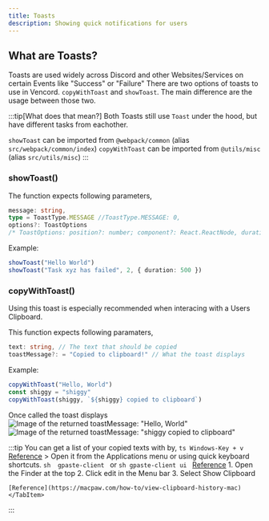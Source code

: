 ```yaml
---
title: Toasts
description: Showing quick notifications for users
---
```



## What are Toasts?
Toasts are used widely across Discord and other Websites/Services on certain Events like "Success" or "Failure" 
There are two options of toasts to use in Vencord. `copyWithToast` and `showToast`. 
The main difference are the usage between those two.

:::tip[What does that mean?]
Both Toasts still use `Toast` under the hood, but have different tasks from eachother.

`showToast` can be imported from `@webpack/common` (alias `src/webpack/common/index`)
`copyWithToast` can be imported from `@utils/misc` (alias `src/utils/misc`)
:::

### showToast()
The function expects following parameters,
```ts
message: string, 
type = ToastType.MESSAGE //ToastType.MESSAGE: 0,
options?: ToastOptions 
/* ToastOptions: position?: number; component?: React.ReactNode, duration?: number; */
```
Example:
```ts
showToast("Hello World")
showToast("Task xyz has failed", 2, { duration: 500 })
```

### copyWithToast()
Using this toast is especially recommended when interacing with a Users Clipboard.

This function expects following paramaters,
```ts
text: string, // The text that should be copied
toastMessage?: = "Copied to clipboard!" // What the toast displays
```
Example: 
```ts 
copyWithToast("Hello, World")
const shiggy = "shiggy"
copyWithToast(shiggy, `${shiggy} copied to clipboard`)
```
Once called the toast displays
![Image of the returned toastMessage: "Hello, World"](https://raw.githubusercontent.com/Vencord/Docs/main/src/assets/copied.png) 
![Image of the returned toastMessage: "shiggy copied to clipboard"](https://raw.githubusercontent.com/Vencord/Docs/main/src/assets/shiggyToast.png)

:::tip 
You can get a list of your copied texts with by,
<Tabs>
<TabItem label="Windows" icon="seti:windows">
    ```ts
     Windows-Key + v
    ```
    [Reference](https://support.microsoft.com/en-us/windows/clipboard-in-windows-c436501e-985d-1c8d-97ea-fe46ddf338c6)
    </TabItem>
    <TabItem label="GNOME (Gpaste)" icon="linux">
        > Open it from the Applications menu or using quick keyboard shortcuts.
    ```sh 
    gpaste-client
    ```
    or 
    ```sh
    gpaste-client ui
    ```
    [Reference](https://www.baeldung.com/linux/clipboard-history-tools)
    </TabItem>
    <TabItem label="MacOS (Apple)" icon="apple">
    1. Open the Finder at the top
    2. Click edit in the Menu bar 
    3. Select Show Clipboard

    [Reference](https://macpaw.com/how-to/view-clipboard-history-mac)
    </TabItem>
</Tabs>
:::
